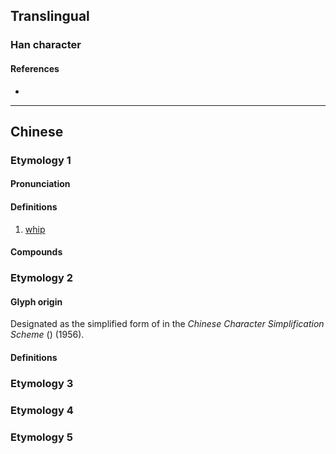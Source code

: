{{also|撲}}
{{character info/new}}
==Translingual==

===Han character===
{{Han char|rn=64|rad=手|as=02|sn=5|four=43000|canj=QY|ids=⿰扌卜}}

====References====
* {{Han ref|kx=0417.100|dkj=11779|dj=0763.110|hdz=31827.020|uh=6251|ud=25169|bh=A5B7|bd=42423}}

----

==Chinese==

===Etymology 1===
{{zh-forms}}

====Pronunciation====
{{zh-pron
|m=pū
|mc=y
|oc=y
|cat=n
}}
====Definitions====
{{zh-hanzi}}

# [[whip]]
====Compounds====
{{zh-der|擊扑|扑打|扑作教刑|敲扑|扑撻|跌扑|鞭扑}}

===Etymology 2===

====Glyph origin====
Designated as the simplified form of {{l|mul|撲}} in the ''Chinese Character Simplification Scheme'' ({{w2|zh|漢字簡化方案}}) (1956).

====Definitions====
{{zh-see|撲|sv}}

===Etymology 3===
{{zh-see|仆|v}}
===Etymology 4===
{{zh-see|㩧|v}}
===Etymology 5===
{{zh-see|揊|v}}